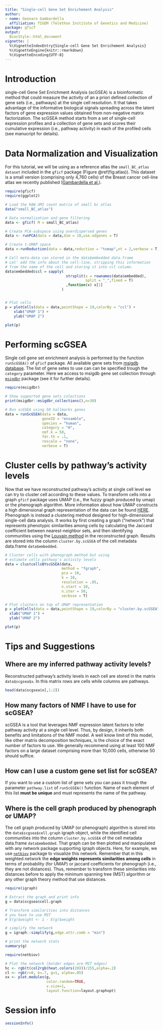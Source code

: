 ```yaml
---
title: "Single-cell Gene Set Enrichement Analysis"
author:
- name: Gennaro Gambardella
  affiliation: TIGEM (Telethon Institute of Genetics and Medicine) 
package: gficf
output:
  BiocStyle::html_document
vignette: |
  %\VignetteIndexEntry{Single-cell Gene Set Enrichement Analysis}
  %\VignetteEngine{knitr::rmarkdown}
  %\VignetteEncoding{UTF-8}
---
```


# Introduction {.unnumbered}

single-cell Gene Set Enrichment Analysis (scGSEA) is a bioinformatic method that could measure the activity of an a priori defined collection of gene sets (i.e., pathways) at the single cell resolution. It that takes advantage of the informative biological signals spreading across the latent factors of gene expression values obtained from non-negative matrix factorization. The scGSEA method starts from a set of single-cell expression profiles and a collection of gene sets and scores their cumulative expression (i.e., pathway activity) in each of the profiled cells (see manucript for details).

# Data Normalization and Visualization
For this tutorial, we will be using as a reference atlas the `small_BC_atlas dataset` included in the `gficf` package (Figure \@ref(fig:atlas)). This dataset is a small version (comprising only 4,760 cells) of the Breast cancer cell-line atlas we recently published ([Gambardella et al.](https://www.nature.com/articles/s41467-022-29358-6)).

```R
require(gficf)
require(ggplot2)

# Load the RAW UMI count matrix of small bc atlas
data("small_BC_atlas")

# Data normalization and gene filtering
data <- gficf( M = small_BC_atlas)

# Create PCA-subspace using overdispersed genes
data <- runPCA(data = data,dim = 10,use.odgenes = T)

# Create t-UMAP space
data <-runReduction(data = data,reduction = "tumap",nt = 2,verbose = T,n_neighbors=150)

# Cell meta-data can stored in the data$embedded data.frame
# Let' add the info about the cell-line, stripping this information
# from the name of the cell and storing it into ccl column.
data$embedded$ccl = sapply(
                            strsplit(x = rownames(data$embedded),
                                     split = "_",fixed = T)
                            ,function(x) x[1]
                          )


# Plot cells
p = plotCells(data = data,pointShape = 19,colorBy = "ccl") + 
    xlab("UMAP 1") + 
    ylab("UMAP 2")

plot(p)
```

# Performing scGSEA
Single cell gene set enrichment analysis is performed by the function `runScGSEA()` of `gficf` package. All available gene sets from [msigdb database](http://www.gsea-msigdb.org/gsea/msigdb/collections.jsp). The list of gene setes to use can can be specified trough the `category` parameter. Here we access to msigdb gene set collection through [`msigdbr`](https://cran.r-project.org/web/packages/msigdbr/vignettes/msigdbr-intro.html) package (see it for further details).

```r
require(msigdbr)

# Show supported gene sets colections
print(msigdbr::msigdbr_collections(),n=30)
```
```r
# Run scGSEA using 50 hallmarks genes
data = runScGSEA(data = data,
                 geneID = "ensamble",
                 species = "human",
                 category = "H",
                 nmf.k = 50,
                 fdr.th = .1,
                 rescale = "none",
                 verbose = T)
```

# Cluster cells by pathway's activity levels
Now that we have reconstructed pathway's activity at single cell level we can try to cluster cell according to these values. To transform cells into a graph `gficf` package uses UMAP (i.e., the fuzzy graph produced by umap) or the phenograph algorithm. More information about how UMAP constructs a high dimensional graph representation of the data can be found [HERE](https://pair-code.github.io/understanding-umap/). Phenograph is instead a clustering method designed for high-dimensional single-cell data analysis. It works by first creating a graph ("network") that represents phenotypic similarities among cells by calculating the Jaccard coefficient between nearest-neighbor sets, and then identifying communities using the [Louvain method](https://sites.google.com/site/findcommunities/) in the reconstructed graph. Results are stored into the column `cluster.by.scGSEA` of the cell metadata data.frame `data$embedded`.  

```r
# Cluster cells with phenograph method but using
# estimate cells pathway's activity levels
data = clustcellsBYscGSEA(data,
                          method = "fgraph",
                          pca = 10,
                          k = 10,
                          resolution = .05,
                          n.start = 10,
                          n.iter = 50,
                          verbose = T)

# Plot clusters on top of UMAP representation
p = plotCells(data = data,pointShape = 19,colorBy = "cluster.by.scGSEA") + 
  xlab("UMAP 1") + 
  ylab("UMAP 2")

plot(p)
```

# Tips and Suggestions
## Where are my inferred pathway activity levels?
Reconstructed pathway's activity levels in each cell are stored in the matrix `data$scgsea$x`. In this matrix rows are cells while columns are pathways.

```r
head(data$scgsea$x[,1:2])
```

## How many factors of NMF I have to use for scGSEA?
scGSEA is a tool that leverages NMF expression latent factors to infer pathway activity at a single cell level. Thus, by design, it inherits both benefits and limitations of the NMF model. A well know limit of this model, like other matrix decomposition techniques, is the choice of the exact number of factors to use. We generally recommend using at least 100 NMF factors on a large dataset comprising more than 10,000 cells, otherwise 50 should suffice.

## How can I use a custom gene set list for scGSEA?
If you want to use a custom list of gene sets you can pass it trough the parameter `pathway.list` of `runScGSEA()` function. Name of each element of this list **must be unique** and must represents the name of the pathway.

## Where is the cell graph produced by phenograph or UMAP?
The cell graph produced by UMAP (or phenograph) algorithm is stored into the `data$scgsea$cell.graph` igraph object, while the identified cell communities into the column `cluster.by.scGSEA` of the cell metadata data.frame `data$embedded`. That graph can be then plotted and manipulated with any network package supporting igraph objects. Here, for example, we use [`netbiov`](https://www.bioconductor.org/packages/release/bioc/html/netbiov.html) package to visualize this network. Remember that in this weighted network the **edge weights represents similarities among cells** in terms of probability (for UMAP) or jaccard coefficients for phenograph (i.e., they are not distances). Thus, remember to transform these similarities into distances before to apply the minimum spanning tree (MST) algorithm or any other graph theory method that use distances.

```r
require(igraph)

# Extract the graph and print info
g = data$scgsea$cell.graph

# Transform similarities into distances
# you have to use MST
# E(g)$weight <- 1 - E(g)$weight

# simplify the network
g = igraph::simplify(g,edge.attr.comb = "min")

# print the network stats
summary(g)
```
```r
require(netbiov)

# Plot the network (bolder edges are MST edges)
hc <- rgb(t(col2rgb(heat.colors(20)))/255,alpha=.2)
cl <- rgb(r=0, b=.7, g=1, alpha=.05)
xx <- plot.modules(g,
                   color.random=TRUE,
                   v.size=1,
                   layout.function=layout.graphopt)

```

# Session info {.unnumbered}

```r
sessionInfo()
```
